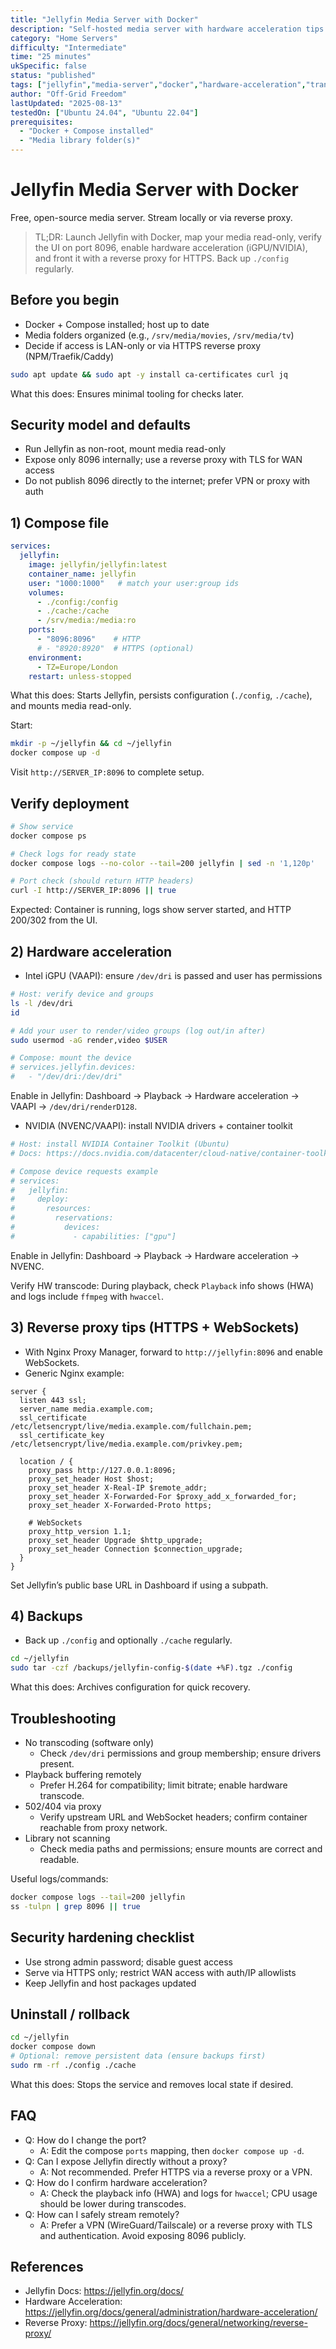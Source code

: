 ```yaml
---
title: "Jellyfin Media Server with Docker"
description: "Self-hosted media server with hardware acceleration tips and reverse proxy notes."
category: "Home Servers"
difficulty: "Intermediate"
time: "25 minutes"
ukSpecific: false
status: "published"
tags: ["jellyfin","media-server","docker","hardware-acceleration","transcoding"]
author: "Off-Grid Freedom"
lastUpdated: "2025-08-13"
testedOn: ["Ubuntu 24.04", "Ubuntu 22.04"]
prerequisites:
  - "Docker + Compose installed"
  - "Media library folder(s)"
---
```


# Jellyfin Media Server with Docker

Free, open-source media server. Stream locally or via reverse proxy.

> TL;DR: Launch Jellyfin with Docker, map your media read-only, verify the UI on port 8096, enable hardware acceleration (iGPU/NVIDIA), and front it with a reverse proxy for HTTPS. Back up `./config` regularly.

## Before you begin
- Docker + Compose installed; host up to date
- Media folders organized (e.g., `/srv/media/movies`, `/srv/media/tv`)
- Decide if access is LAN-only or via HTTPS reverse proxy (NPM/Traefik/Caddy)

```bash
sudo apt update && sudo apt -y install ca-certificates curl jq
```

What this does: Ensures minimal tooling for checks later.

## Security model and defaults
- Run Jellyfin as non-root, mount media read-only
- Expose only 8096 internally; use a reverse proxy with TLS for WAN access
- Do not publish 8096 directly to the internet; prefer VPN or proxy with auth

## 1) Compose file

```yaml
services:
  jellyfin:
    image: jellyfin/jellyfin:latest
    container_name: jellyfin
    user: "1000:1000"   # match your user:group ids
    volumes:
      - ./config:/config
      - ./cache:/cache
      - /srv/media:/media:ro
    ports:
      - "8096:8096"    # HTTP
      # - "8920:8920"  # HTTPS (optional)
    environment:
      - TZ=Europe/London
    restart: unless-stopped
```

What this does: Starts Jellyfin, persists configuration (`./config`, `./cache`), and mounts media read-only.

Start:

```bash
mkdir -p ~/jellyfin && cd ~/jellyfin
docker compose up -d
```

Visit `http://SERVER_IP:8096` to complete setup.

## Verify deployment

```bash
# Show service
docker compose ps

# Check logs for ready state
docker compose logs --no-color --tail=200 jellyfin | sed -n '1,120p'

# Port check (should return HTTP headers)
curl -I http://SERVER_IP:8096 || true
```

Expected: Container is running, logs show server started, and HTTP 200/302 from the UI.

## 2) Hardware acceleration

- Intel iGPU (VAAPI): ensure `/dev/dri` is passed and user has permissions

```bash
# Host: verify device and groups
ls -l /dev/dri
id

# Add your user to render/video groups (log out/in after)
sudo usermod -aG render,video $USER

# Compose: mount the device
# services.jellyfin.devices:
#   - "/dev/dri:/dev/dri"
```

Enable in Jellyfin: Dashboard → Playback → Hardware acceleration → VAAPI → `/dev/dri/renderD128`.

- NVIDIA (NVENC/VAAPI): install NVIDIA drivers + container toolkit

```bash
# Host: install NVIDIA Container Toolkit (Ubuntu)
# Docs: https://docs.nvidia.com/datacenter/cloud-native/container-toolkit/latest/install-guide.html

# Compose device requests example
# services:
#   jellyfin:
#     deploy:
#       resources:
#         reservations:
#           devices:
#             - capabilities: ["gpu"]
```

Enable in Jellyfin: Dashboard → Playback → Hardware acceleration → NVENC.

Verify HW transcode: During playback, check `Playback` info shows (HWA) and logs include `ffmpeg` with `hwaccel`.

## 3) Reverse proxy tips (HTTPS + WebSockets)

- With Nginx Proxy Manager, forward to `http://jellyfin:8096` and enable WebSockets.
- Generic Nginx example:

```nginx
server {
  listen 443 ssl;
  server_name media.example.com;
  ssl_certificate     /etc/letsencrypt/live/media.example.com/fullchain.pem;
  ssl_certificate_key /etc/letsencrypt/live/media.example.com/privkey.pem;

  location / {
    proxy_pass http://127.0.0.1:8096;
    proxy_set_header Host $host;
    proxy_set_header X-Real-IP $remote_addr;
    proxy_set_header X-Forwarded-For $proxy_add_x_forwarded_for;
    proxy_set_header X-Forwarded-Proto https;

    # WebSockets
    proxy_http_version 1.1;
    proxy_set_header Upgrade $http_upgrade;
    proxy_set_header Connection $connection_upgrade;
  }
}
```

Set Jellyfin’s public base URL in Dashboard if using a subpath.

## 4) Backups

- Back up `./config` and optionally `./cache` regularly.

```bash
cd ~/jellyfin
sudo tar -czf /backups/jellyfin-config-$(date +%F).tgz ./config
```

What this does: Archives configuration for quick recovery.

## Troubleshooting

- No transcoding (software only)
  - Check `/dev/dri` permissions and group membership; ensure drivers present.
- Playback buffering remotely
  - Prefer H.264 for compatibility; limit bitrate; enable hardware transcode.
- 502/404 via proxy
  - Verify upstream URL and WebSocket headers; confirm container reachable from proxy network.
- Library not scanning
  - Check media paths and permissions; ensure mounts are correct and readable.

Useful logs/commands:
```bash
docker compose logs --tail=200 jellyfin
ss -tulpn | grep 8096 || true
```

## Security hardening checklist
- Use strong admin password; disable guest access
- Serve via HTTPS only; restrict WAN access with auth/IP allowlists
- Keep Jellyfin and host packages updated

## Uninstall / rollback

```bash
cd ~/jellyfin
docker compose down
# Optional: remove persistent data (ensure backups first)
sudo rm -rf ./config ./cache
```

What this does: Stops the service and removes local state if desired.

## FAQ
- Q: How do I change the port?
  - A: Edit the compose `ports` mapping, then `docker compose up -d`.
- Q: Can I expose Jellyfin directly without a proxy?
  - A: Not recommended. Prefer HTTPS via a reverse proxy or a VPN.
- Q: How do I confirm hardware acceleration?
  - A: Check the playback info (HWA) and logs for `hwaccel`; CPU usage should be lower during transcodes.
- Q: How can I safely stream remotely?
  - A: Prefer a VPN (WireGuard/Tailscale) or a reverse proxy with TLS and authentication. Avoid exposing 8096 publicly.

## References
- Jellyfin Docs: https://jellyfin.org/docs/
- Hardware Acceleration: https://jellyfin.org/docs/general/administration/hardware-acceleration/
- Reverse Proxy: https://jellyfin.org/docs/general/networking/reverse-proxy/
